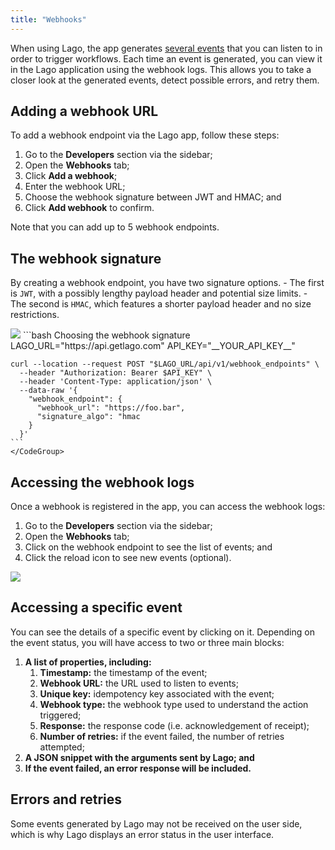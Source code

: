 ```yaml
---
title: "Webhooks"
---
```


When using Lago, the app generates [several events](/api-reference/webhooks/messages) that you can listen to in order to trigger workflows. Each time an event is generated, you can view it in the Lago application using the webhook logs. This allows you to take a closer look at the generated events, detect possible errors, and retry them.

## Adding a webhook URL

To add a webhook endpoint via the Lago app, follow these steps:
1. Go to the **Developers** section via the sidebar;
2. Open the **Webhooks** tab;
3. Click **Add a webhook**;
4. Enter the webhook URL;
5. Choose the webhook signature between JWT and HMAC; and
6. Click **Add webhook** to confirm.

<Info>
Note that you can add up to 5 webhook endpoints.
</Info>

## The webhook signature
By creating a webhook endpoint, you have two signature options.
<Tabs>
  <Tab title="Dashboard">
    - The first is `JWT`, with a possibly lengthy payload header and potential size limits. 
    - The second is `HMAC`, which features a shorter payload header and no size restrictions.

  <Frame caption="Webhook endpoint signature">
    <img src="/guide/images/webhook-signature.png" />
  </Frame>
  </Tab>
  <Tab title="API">
    <CodeGroup>
    ```bash Choosing the webhook signature
    LAGO_URL="https://api.getlago.com"
    API_KEY="__YOUR_API_KEY__"

    curl --location --request POST "$LAGO_URL/api/v1/webhook_endpoints" \
      --header "Authorization: Bearer $API_KEY" \
      --header 'Content-Type: application/json' \
      --data-raw '{
        "webhook_endpoint": {
          "webhook_url": "https://foo.bar",
          "signature_algo": "hmac
        }
      }'
    ```
    </CodeGroup>
  </Tab>
</Tabs>

## Accessing the webhook logs

Once a webhook is registered in the app, you can access the webhook logs:
1. Go to the **Developers** section via the sidebar;
2. Open the **Webhooks** tab;
3. Click on the webhook endpoint to see the list of events; and
4. Click the reload icon to see new events (optional).

<Frame caption="Webhook logs">
  <img src="/guide/images/webhook-logs.png" />
</Frame>

## Accessing a specific event

You can see the details of a specific event by clicking on it. Depending on the event status, you will have access to two or three main blocks:

1. **A list of properties, including:**
    1. **Timestamp:** the timestamp of the event;
    2. **Webhook URL:** the URL used to listen to events;
    3. **Unique key:** idempotency key associated with the event;
    4. **Webhook type:** the webhook type used to understand the action triggered;
    5. **Response:** the response code (i.e. acknowledgement of receipt);
    6. **Number of retries:** if the event failed, the number of retries attempted;
2. **A JSON snippet with the arguments sent by Lago; and**
3. **If the event failed, an error response will be included.**

## Errors and retries

Some events generated by Lago may not be received on the user side, which is why Lago displays an error status in the user interface.
